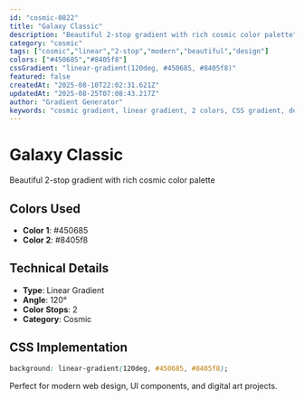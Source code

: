 ```yaml
---
id: "cosmic-0822"
title: "Galaxy Classic"
description: "Beautiful 2-stop gradient with rich cosmic color palette"
category: "cosmic"
tags: ["cosmic","linear","2-stop","modern","beautiful","design"]
colors: ["#450685","#8405f8"]
cssGradient: "linear-gradient(120deg, #450685, #8405f8)"
featured: false
createdAt: "2025-08-10T22:02:31.621Z"
updatedAt: "2025-08-25T07:08:43.217Z"
author: "Gradient Generator"
keywords: "cosmic gradient, linear gradient, 2 colors, CSS gradient, design, #450685, #8405f8"
---
```


# Galaxy Classic

Beautiful 2-stop gradient with rich cosmic color palette

## Colors Used
- **Color 1**: #450685
- **Color 2**: #8405f8

## Technical Details
- **Type**: Linear Gradient
- **Angle**: 120°
- **Color Stops**: 2
- **Category**: Cosmic

## CSS Implementation
```css
background: linear-gradient(120deg, #450685, #8405f8);
```

Perfect for modern web design, UI components, and digital art projects.
